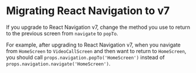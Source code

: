 # Migrating React Navigation to v7

If you upgrade to React Navigation v7, change the method you use to return to the previous screen from `navigate` to `popTo`.

For example, after upgrading to React Navigation v7, when you navigate from `HomeScreen` to `VideoCallScreen` and then want to return to `HomeScreen`, you should call `props.navigation.popTo('HomeScreen')` instead of `props.navigation.navigate('HomeScreen')`.